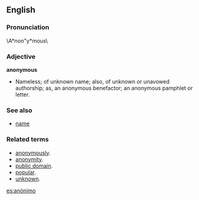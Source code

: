 {{Wikipedia}}
==English==

=== Pronunciation ===
\A*non"y*mous\

===Adjective===
'''anonymous'''
* Nameless; of unknown name; also, of unknown or unavowed authorship; as, an anonymous benefactor; an anonymous pamphlet or letter.

===See also===
*[[name]]

===Related terms===
*[[anonymously]].
*[[anonymity]].
*[[w:public domain|public domain]].
*[[popular]].
*[[unknown]].

[[es:anónimo]]